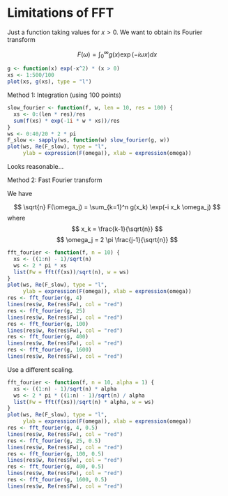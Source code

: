 Limitations of FFT
========================================================

Just a function taking values for $x > 0$.
We want to obtain its Fourier transform

$$
F(\omega) = \int_0^\infty g(x) \exp(-i\omega x) dx
$$

```r
g <- function(x) exp(-x^2) * (x > 0)
xs <- 1:500/100
plot(xs, g(xs), type = "l")
```

Method 1: Integration (using 100 points)

```r
slow_fourier <- function(f, w, len = 10, res = 100) {
  xs <- 0:(len * res)/res
  sum(f(xs) * exp(-1i * w * xs))/res
}
ws <- 0:40/20 * 2 * pi
F_slow <- sapply(ws, function(w) slow_fourier(g, w))
plot(ws, Re(F_slow), type = "l",
     ylab = expression(F(omega)), xlab = expression(omega))
```

Looks reasonable...

Method 2: Fast Fourier transform

We have

$$
\sqrt{n} F(\omega_j) = \sum_{k=1}^n g(x_k) \exp(-i x_k \omega_j)
$$
where
$$
x_k = \frac{k-1}{\sqrt{n}}
$$
$$
\omega_j = 2 \pi \frac{j-1}{\sqrt{n}}
$$

```r
fft_fourier <- function(f, n = 10) {
  xs <- ((1:n) - 1)/sqrt(n)
  ws <- 2 * pi * xs
  list(Fw = fft(f(xs))/sqrt(n), w = ws)
}
plot(ws, Re(F_slow), type = "l",
     ylab = expression(F(omega)), xlab = expression(omega))
res <- fft_fourier(g, 4)
lines(res$w, Re(res$Fw), col = "red")
res <- fft_fourier(g, 25)
lines(res$w, Re(res$Fw), col = "red")
res <- fft_fourier(g, 100)
lines(res$w, Re(res$Fw), col = "red")
res <- fft_fourier(g, 400)
lines(res$w, Re(res$Fw), col = "red")
res <- fft_fourier(g, 1600)
lines(res$w, Re(res$Fw), col = "red")
```

Use a different scaling.

```r
fft_fourier <- function(f, n = 10, alpha = 1) {
  xs <- ((1:n) - 1)/sqrt(n) * alpha
  ws <- 2 * pi * ((1:n) - 1)/sqrt(n) / alpha
  list(Fw = fft(f(xs))/sqrt(n) * alpha, w = ws)
}
plot(ws, Re(F_slow), type = "l",
     ylab = expression(F(omega)), xlab = expression(omega))
res <- fft_fourier(g, 4, 0.5)
lines(res$w, Re(res$Fw), col = "red")
res <- fft_fourier(g, 25, 0.5)
lines(res$w, Re(res$Fw), col = "red")
res <- fft_fourier(g, 100, 0.5)
lines(res$w, Re(res$Fw), col = "red")
res <- fft_fourier(g, 400, 0.5)
lines(res$w, Re(res$Fw), col = "red")
res <- fft_fourier(g, 1600, 0.5)
lines(res$w, Re(res$Fw), col = "red")
```